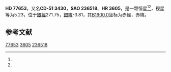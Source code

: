 {{Starbox begin
| name = HD 77653
}}
{{Starbox observe
| epoch = [[J2000.0|J2000.0]]
| constell = {{星座名待查}}<ref name=SIMBAD>{{cite web
 | url=http://simbad.u-strasbg.fr/simbad/sim-id?Ident=HR+3605
 | title=Pulsating variable Star
 | publisher=Centre de Données astronomiques de Strasbourg
 | work=SIMBAD
 | accessdate=2012-07-13
 | archive-date=2016-03-18
 | archive-url=https://web.archive.org/web/20160318222606/http://simbad.u-strasbg.fr/simbad/sim-id?Ident=HR+3605
 | dead-url=no
 }}</ref><ref name=DATA>{{cite web
 | url=http://vizier.u-strasbg.fr/viz-bin/VizieR-5?-out.add=.&-source=5050&-corr=PK=HR&-out.max=9999&HR=3605
 | title=VizieR Detailed Page
 | accessdate=2012-07-13
 | archive-date=2016-03-04
 | archive-url=https://web.archive.org/web/20160304232836/http://vizier.u-strasbg.fr/viz-bin/VizieR-5?-out.add=.&-source=5050&-corr=PK=HR&-out.max=9999&HR=3605
 | dead-url=no
 }}</ref>
| 星官 = 
| ra = {{RA|9|1|44.6}}<ref name=SIMBAD /><ref name=DATA />
| dec = {{DEC|-52|11|18}}<ref name=SIMBAD /><ref name=DATA />
| appmag_v = 5.23<ref name=SIMBAD /><ref name=DATA />
}}
{{Starbox character
| class = B9Si<ref name=SIMBAD /><ref name=DATA />
| b-v = -0.12<ref name=SIMBAD /><ref name=DATA />
| u-b = -0.45<ref name=SIMBAD /><ref name=DATA />
| r-i = <ref name=SIMBAD /><ref name=DATA />
| variable = 
}}
{{Starbox astrometry
| radial_v = -0.45
| prop_mo_ra = 32
| parallax = 0.008
| p_error =
}}
{{Starbox catalog
| names =CD-51 3430，[[SAO星表|SAO]] 236518，[[HD星表|HD]] 77653，[[HR星表|HR]] 3605}}
{{Starbox reference |Simbad=HR+3605}}
{{Starbox end}}

'''HD 77653'''，又名'''CD-51 3430'''，'''SAO 236518'''、'''HR 3605'''，是一颗恒星<ref name=SIMBAD /><ref name=DATA />，视星等为5.23，位于[[銀道座標系|銀經]]271.75，[[銀道座標系|銀緯]]-3.81，其[[B1900.0|B1900.0]]坐标为赤經{{RA|8|58|38.2}}，赤緯{{DEC|-51|-3.81|42}}。

== 参考文献 ==
{{reflist}}

{{star-stub}}

[[Category:HD和HDE天體|77653]]
[[Category:HR天體|3605]]
[[Category:SAO天體|236518]]
